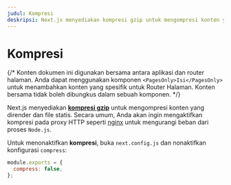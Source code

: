 ```yaml
---
judul: Kompresi
deskripsi: Next.js menyediakan kompresi gzip untuk mengompresi konten yang dirender dan file statis, ini hanya berfungsi dengan target server. Pelajari lebih lanjut di sini.
---
```


# Kompresi

{/* Konten dokumen ini digunakan bersama antara aplikasi dan router halaman. Anda dapat menggunakan komponen `<PagesOnly>Isi</PagesOnly>` untuk menambahkan konten yang spesifik untuk Router Halaman. Konten bersama tidak boleh dibungkus dalam sebuah komponen. */}

Next.js menyediakan [**kompresi gzip**](https://tools.ietf.org/html/rfc6713#section-3) untuk mengompresi konten yang dirender dan file statis. Secara umum, Anda akan ingin mengaktifkan kompresi pada proxy HTTP seperti [nginx](https://www.nginx.com/) untuk mengurangi beban dari proses `Node.js`.

Untuk menonaktifkan **kompresi**, buka `next.config.js` dan nonaktifkan konfigurasi `compress`:

```javascript filename="next.config.js"
module.exports = {
  compress: false,
};
```
